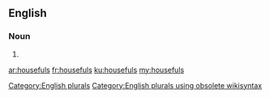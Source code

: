 ==English==

===Noun===
{{head|en}}

# {{plural of|houseful}}

[[Category:English plurals]][[Category:English plurals using obsolete wikisyntax]]

[[ar:housefuls]]
[[fr:housefuls]]
[[ku:housefuls]]
[[my:housefuls]]